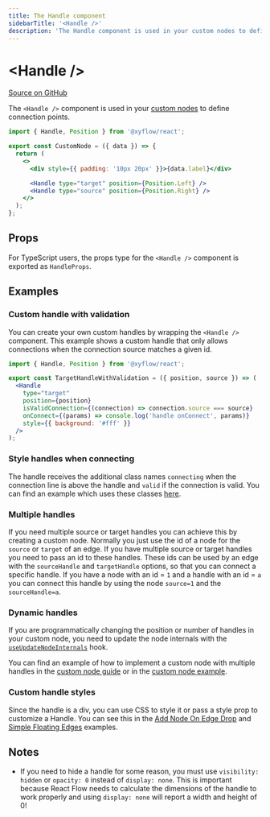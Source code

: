 ```yaml
---
title: The Handle component
sidebarTitle: '<Handle />'
description: 'The Handle component is used in your custom nodes to define connection points.'
---
```


# \<Handle />

[Source on GitHub](https://github.com/xyflow/xyflow/blob/main/packages/react/src/components/Handle/index.tsx)

The `<Handle />` component is used in your [custom nodes](/learn/customization/custom-nodes)
to define connection points.

```jsx
import { Handle, Position } from '@xyflow/react';

export const CustomNode = ({ data }) => {
  return (
    <>
      <div style={{ padding: '10px 20px' }}>{data.label}</div>

      <Handle type="target" position={Position.Left} />
      <Handle type="source" position={Position.Right} />
    </>
  );
};
```

## Props

For TypeScript users, the props type for the `<Handle />` component is exported
as `HandleProps`.

<APIDocs componentName="Handle" groupKeys="Omit<ComponentProps<'div'>, 'id'>" />

## Examples

### Custom handle with validation

You can create your own custom handles by wrapping the `<Handle />` component.
This example shows a custom handle that only allows connections when the
connection source matches a given id.

```jsx
import { Handle, Position } from '@xyflow/react';

export const TargetHandleWithValidation = ({ position, source }) => (
  <Handle
    type="target"
    position={position}
    isValidConnection={(connection) => connection.source === source}
    onConnect={(params) => console.log('handle onConnect', params)}
    style={{ background: '#fff' }}
  />
);
```

### Style handles when connecting

The handle receives the additional class names `connecting` when the connection
line is above the handle and `valid` if the connection is valid. You can find an
example which uses these classes [here](/examples/interaction/validation).

### Multiple handles

If you need multiple source or target handles you can achieve this by creating a
custom node. Normally you just use the id of a node for the `source` or `target`
of an edge. If you have multiple source or target handles you need to pass an id
to these handles. These ids can be used by an edge with the `sourceHandle` and
`targetHandle` options, so that you can connect a specific handle. If you have a
node with an id = `1` and a handle with an id = `a` you can connect this handle
by using the node `source=1` and the `sourceHandle=a`.

### Dynamic handles

If you are programmatically changing the position or number of handles in your
custom node, you need to update the node internals with the
[`useUpdateNodeInternals`](/api-reference/hooks/use-update-node-internals) hook.

You can find an example of how to implement a custom node with multiple handles
in the [custom node guide](/learn/customization/custom-nodes) or in the
[custom node example](/examples/nodes/custom-node).

### Custom handle styles

Since the handle is a div, you can use CSS to style it or pass a style prop to
customize a Handle. You can see this in the
[Add Node On Edge Drop](/examples/nodes/add-node-on-edge-drop) and
[Simple Floating Edges](/examples/edges/simple-floating-edges) examples.

## Notes

- If you need to hide a handle for some reason, you must use `visibility: hidden`
  or `opacity: 0` instead of `display: none`. This is important because React
  Flow needs to calculate the dimensions of the handle to work properly and using
  `display: none` will report a width and height of 0!

